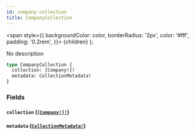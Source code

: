 ```yaml
---
id: company-collection
title: CompanyCollection
---
```


<span
style={{
      backgroundColor: color,
      borderRadius: '2px',
      color: '#fff',
      padding: '0.2rem',
    }}>
{children}
</span>
);

No description

```graphql
type CompanyCollection {
  collection: [Company!]!
  metadata: CollectionMetadata!
}
```

### Fields

#### `collection` ([`[Company!]!`](/api/objects/company))

#### `metadata` ([`CollectionMetadata!`](/api/objects/collection-metadata))
